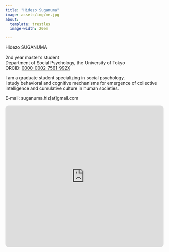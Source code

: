 ```yaml
---
title: "Hidezo Suganuma"
image: assets/img/me.jpg
about:
  template: trestles
  image-width: 20em

---
```


Hidezo SUGANUMA

2nd year master's student<br>Department of Social Psychology, the University of Tokyo<br>
ORCID: [0000-0002-7561-992X](https://orcid.org/0000-0002-7561-992X)

I am a graduate student specializing in social psychology.<br>
I study behavioral and cognitive mechanisms for emergence of collective intelligence and cumulative culture in human societies.

E-mail: suganuma.hiz[at]gmail.com

<iframe allow="autoplay *; encrypted-media *; fullscreen *; clipboard-write" frameborder="0" height="450" style="width:100%;max-width:660px;overflow:hidden;border-radius:10px;" sandbox="allow-forms allow-popups allow-same-origin allow-scripts allow-storage-access-by-user-activation allow-top-navigation-by-user-activation" src="https://embed.music.apple.com/jp/playlist/misc/pl.u-PDb408gsLd1NB3g"></iframe>
